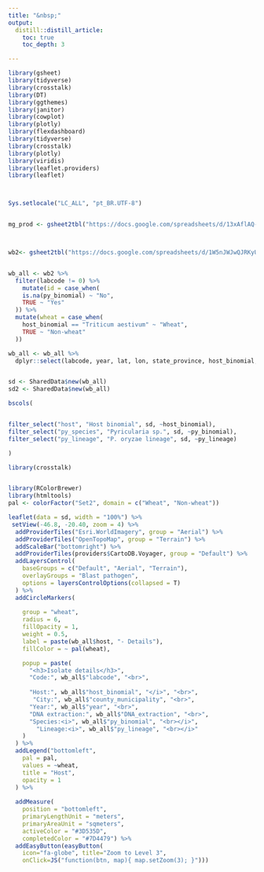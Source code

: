 ```yaml
---
title: "&nbsp;"
output:
  distill::distill_article:
    toc: true
    toc_depth: 3

---
```




```r

library(gsheet)
library(tidyverse)
library(crosstalk)
library(DT)
library(ggthemes)
library(janitor)
library(cowplot)
library(plotly)
library(flexdashboard)
library(tidyverse)
library(crosstalk)
library(plotly)
library(viridis)
library(leaflet.providers)
library(leaflet)



Sys.setlocale("LC_ALL", "pt_BR.UTF-8")


mg_prod <- gsheet2tbl("https://docs.google.com/spreadsheets/d/13xAflAQ-x78Vkq0O0jUEkUxHPq5G1R4gwqzillMxoTo/edit?usp=sharing")



wb2<- gsheet2tbl("https://docs.google.com/spreadsheets/d/1W5nJWJwQJRKyUfWeiQNNA2xdQUsbEeCX6g6FH_i7i4o/edit#gid=532754791")


wb_all <- wb2 %>%
  filter(labcode != 0) %>%
    mutate(id = case_when(
    is.na(py_binomial) ~ "No",
    TRUE ~ "Yes"
  )) %>%
  mutate(wheat = case_when(
    host_binomial == "Triticum aestivum" ~ "Wheat",
    TRUE ~ "Non-wheat"
  ))

wb_all <- wb_all %>% 
  dplyr::select(labcode, year, lat, lon, state_province, host_binomial, py_binomial, py_lineage, primer, seq_locus, wheat, county_municipality, DNA_extraction)


sd <- SharedData$new(wb_all)
sd2 <- SharedData$new(wb_all)

```


```r
bscols(


filter_select("host", "Host binomial", sd, ~host_binomial),
filter_select("py_species", "Pyricularia sp.", sd, ~py_binomial),
filter_select("py_lineage", "P. oryzae lineage", sd, ~py_lineage)

)
```


```r
library(crosstalk)


library(RColorBrewer)
library(htmltools)
pal <- colorFactor("Set2", domain = c("Wheat", "Non-wheat"))

leaflet(data = sd, width = "100%") %>%
 setView(-46.8, -20.40, zoom = 4) %>%
  addProviderTiles("Esri.WorldImagery", group = "Aerial") %>%
  addProviderTiles("OpenTopoMap", group = "Terrain") %>%
  addScaleBar("bottomright") %>%
  addProviderTiles(providers$CartoDB.Voyager, group = "Default") %>%
  addLayersControl(
    baseGroups = c("Default", "Aerial", "Terrain"),
    overlayGroups = "Blast pathogen",
    options = layersControlOptions(collapsed = T)
  ) %>%
  addCircleMarkers(
  
    group = "wheat",
    radius = 6,
    fillOpacity = 1,
    weight = 0.5,
    label = paste(wb_all$host, "- Details"),
    fillColor = ~ pal(wheat),

    popup = paste(
      "<h3>Isolate details</h3>",
      "Code:", wb_all$"labcode", "<br>",
      
      "Host:", wb_all$"host_binomial", "</i>", "<br>",
       "City:", wb_all$"county_municipality", "<br>",
      "Year:", wb_all$"year", "<br>",
      "DNA extraction:", wb_all$"DNA_extraction", "<br>",
      "Species:<i>", wb_all$"py_binomial", "<br></i>",
        "Lineage:<i>", wb_all$"py_lineage", "<br></i>"
    )
  ) %>%
  addLegend("bottomleft",
    pal = pal,
    values = ~wheat,
    title = "Host",
    opacity = 1
  ) %>% 
  
  addMeasure(
    position = "bottomleft",
    primaryLengthUnit = "meters",
    primaryAreaUnit = "sqmeters",
    activeColor = "#3D535D",
    completedColor = "#7D4479") %>% 
  addEasyButton(easyButton(
    icon="fa-globe", title="Zoom to Level 3",
    onClick=JS("function(btn, map){ map.setZoom(3); }")))



```




